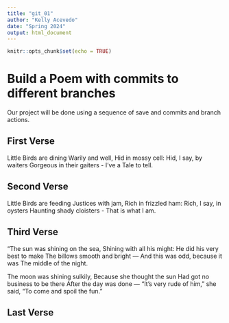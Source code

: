 ```yaml
---
title: "git_01"
author: "Kelly Acevedo"
date: "Spring 2024"
output: html_document
---
```


```r
knitr::opts_chunk$set(echo = TRUE)
```
# Build a Poem with commits to different branches
Our project will be done using a sequence of save and commits and branch actions.
<!-- Do not modify or change any text in "!--" bracketed areas such as this --- these are instructions to
you, if you change any of this the git program will notice it and compromise your git merging strategy !-->

## First Verse 
Little Birds are dining
Warily and well,
Hid in mossy cell:
Hid, I say, by waiters
Gorgeous in their gaiters -
I've a Tale to tell. 

## Second Verse
Little Birds are feeding
Justices with jam,
Rich in frizzled ham:
Rich, I say, in oysters
Haunting shady cloisters -
That is what I am. 

## Third Verse
"The sun was shining on the sea,
      Shining with all his might:
He did his very best to make
      The billows smooth and bright —
And this was odd, because it was
      The middle of the night.

The moon was shining sulkily,
      Because she thought the sun
Had got no business to be there
      After the day was done —
"It's very rude of him," she said,
      "To come and spoil the fun."

## Last Verse
<!--Put a short poem you created using chatGPT of 20 to 30 lines,here!-->
